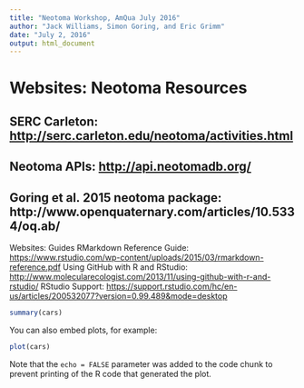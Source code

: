 ```yaml
---
title: "Neotoma Workshop, AmQua July 2016"
author: "Jack Williams, Simon Goring, and Eric Grimm"
date: "July 2, 2016"
output: html_document
---
```


# Websites: Neotoma Resources
## SERC Carleton: <http://serc.carleton.edu/neotoma/activities.html>
## Neotoma APIs: <http://api.neotomadb.org/>
## Goring et al. 2015 neotoma package: http://www.openquaternary.com/articles/10.5334/oq.ab/ 

Websites: Guides
RMarkdown Reference Guide: <https://www.rstudio.com/wp-content/uploads/2015/03/rmarkdown-reference.pdf>
Using GitHub with R and RStudio: <http://www.molecularecologist.com/2013/11/using-github-with-r-and-rstudio/>
RStudio Support:  <https://support.rstudio.com/hc/en-us/articles/200532077?version=0.99.489&mode=desktop>

```r
summary(cars)
```

You can also embed plots, for example:

```r
plot(cars)
```

Note that the `echo = FALSE` parameter was added to the code chunk to prevent printing of the R code that generated the plot.
